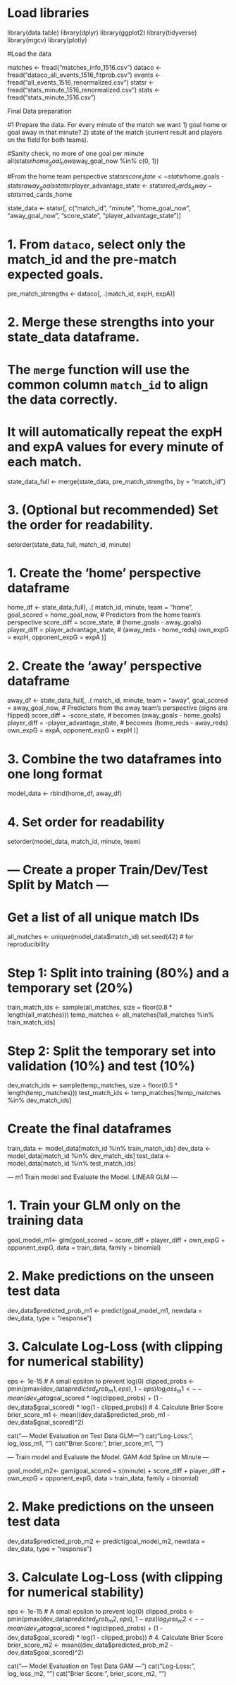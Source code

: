 # Load libraries
library(data.table)
library(dplyr)
library(ggplot2)
library(tidyverse)
library(mgcv)
library(plotly)


#Load the data

matches <- fread("matches_info_1516.csv")
dataco <- fread("dataco_all_events_1516_fitprob.csv")
events <- fread("all_events_1516_renormalized.csv")
statsr <- fread("stats_minute_1516_renormalized.csv")
stats <- fread("stats_minute_1516.csv")

################### Final Data preparation #########################################################
#1 Prepare the data. For every minute of the match we want 1) goal home or goal away in that minute? 2) state of the match (current result and players on  the field for both teams).

#Sanity check, no more of one goal per minute
all(statsr$home_goal_now %in% c(0, 1)) && all(statsr$away_goal_now %in% c(0, 1))

#From the home team perspective
statsr$score_state <- statsr$home_goals - statsr$away_goals
statsr$player_advantage_state <- statsr$red_cards_away - statsr$red_cards_home

state_data <- statsr[, c("match_id", 
                     "minute", 
                     "home_goal_now", 
                     "away_goal_now", 
                     "score_state", 
                     "player_advantage_state")]

# 1. From `dataco`, select only the match_id and the pre-match expected goals.
pre_match_strengths <- dataco[, .(match_id, expH, expA)]

# 2. Merge these strengths into your state_data dataframe.
# The `merge` function will use the common column `match_id` to align the data correctly.
# It will automatically repeat the expH and expA values for every minute of each match.
state_data_full <- merge(state_data, pre_match_strengths, by = "match_id")

# 3. (Optional but recommended) Set the order for readability.
setorder(state_data_full, match_id, minute)


# 1. Create the 'home' perspective dataframe
home_df <- state_data_full[, .(
  match_id,
  minute,
  team = "home",
  goal_scored = home_goal_now,
  # Predictors from the home team's perspective
  score_diff = score_state, # (home_goals - away_goals)
  player_diff = player_advantage_state, # (away_reds - home_reds)
  own_expG = expH,
  opponent_expG = expA
)]


# 2. Create the 'away' perspective dataframe
away_df <- state_data_full[, .(
  match_id,
  minute,
  team = "away",
  goal_scored = away_goal_now,
  # Predictors from the away team's perspective (signs are flipped)
  score_diff = -score_state, # becomes (away_goals - home_goals)
  player_diff = -player_advantage_state, # becomes (home_reds - away_reds)
  own_expG = expA,
  opponent_expG = expH
)]


# 3. Combine the two dataframes into one long format
model_data <- rbind(home_df, away_df)

# 4. Set order for readability
setorder(model_data, match_id, minute, team)




# --- Create a proper Train/Dev/Test Split by Match ---
# Get a list of all unique match IDs
all_matches <- unique(model_data$match_id)
set.seed(42) # for reproducibility

# Step 1: Split into training (80%) and a temporary set (20%)
train_match_ids <- sample(all_matches, size = floor(0.8 * length(all_matches)))
temp_matches <- all_matches[!all_matches %in% train_match_ids]

# Step 2: Split the temporary set into validation (10%) and test (10%)
dev_match_ids <- sample(temp_matches, size = floor(0.5 * length(temp_matches)))
test_match_ids <- temp_matches[!temp_matches %in% dev_match_ids]

# Create the final dataframes
train_data <- model_data[match_id %in% train_match_ids]
dev_data <- model_data[match_id %in% dev_match_ids]
test_data <- model_data[match_id %in% test_match_ids]


################ ---  m1 Train model and Evaluate the Model. LINEAR GLM ---

# 1. Train your GLM only on the training data
goal_model_m1<- glm(goal_scored ~ score_diff + player_diff + own_expG + opponent_expG, 
              data = train_data, family = binomial)

# 2. Make predictions on the unseen test data
dev_data$predicted_prob_m1 <- predict(goal_model_m1, newdata = dev_data, type = "response")

# 3. Calculate Log-Loss (with clipping for numerical stability)
eps <- 1e-15 # A small epsilon to prevent log(0)
clipped_probs <- pmin(pmax(dev_data$predicted_prob_m1, eps), 1 - eps)
log_loss_m1 <- -mean(dev_data$goal_scored * log(clipped_probs) + 
                  (1 - dev_data$goal_scored) * log(1 - clipped_probs))
# 4. Calculate Brier Score
brier_score_m1 <- mean((dev_data$predicted_prob_m1 - dev_data$goal_scored)^2)

cat("\n--- Model Evaluation on Test Data GLM---\n")
cat("Log-Loss:", log_loss_m1, "\n")
cat("Brier Score:", brier_score_m1, "\n")


################ --- Train model and Evaluate the Model. GAM Add Spline on Minute ---
goal_model_m2<- gam(goal_scored ~ s(minute) + score_diff + player_diff + own_expG + opponent_expG,
                     data = train_data, family = binomial)
   
# 2. Make predictions on the unseen test data
dev_data$predicted_prob_m2 <- predict(goal_model_m2, newdata = dev_data, type = "response")

# 3. Calculate Log-Loss (with clipping for numerical stability)
eps <- 1e-15 # A small epsilon to prevent log(0)
clipped_probs <- pmin(pmax(dev_data$predicted_prob_m2, eps), 1 - eps)
log_loss_m2 <- -mean(dev_data$goal_scored * log(clipped_probs) + 
                  (1 - dev_data$goal_scored) * log(1 - clipped_probs))
# 4. Calculate Brier Score
brier_score_m2 <- mean((dev_data$predicted_prob_m2 - dev_data$goal_scored)^2)

cat("\n--- Model Evaluation on Test Data GAM ---\n")
cat("Log-Loss:", log_loss_m2, "\n")
cat("Brier Score:", brier_score_m2, "\n")
